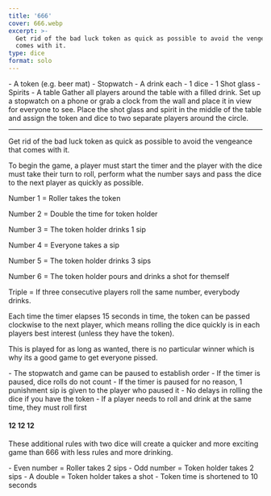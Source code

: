 ```yaml
---
title: '666'
cover: 666.webp
excerpt: >-
  Get rid of the bad luck token as quick as possible to avoid the vengeance that
  comes with it.
type: dice
format: solo
---
```


<GameHero
  cover="/images/666.webp"
  alt="666"
/>

<GameSection title="Equipment" icon="/images/liquor.webp">
-   A token (e.g. beer mat)
-   Stopwatch
-   A drink each
-   1 dice
-   1 Shot glass
-   Spirits
-   A table
</GameSection>

<GameSection title="Setup" icon="/images/settings.webp">
Gather all players around the table with a filled drink. Set up a stopwatch on a phone or grab a clock from the wall and place it in view for everyone to see. Place the shot glass and spirit in the middle of the table and assign the token and dice to two separate players around the circle.

* * *
</GameSection>

<GameSection title="Aim of the Game" icon="/images/target.webp">
<p>Get rid of the bad luck token as quick as possible to avoid the vengeance that comes with it.</p>
</GameSection>

<GameSection title="How to Play" icon="/images/question.webp">
To begin the game, a player must start the timer and the player with the dice must take their turn to roll, perform what the number says and pass the dice to the next player as quickly as possible.

Number 1 = Roller takes the token

Number 2 = Double the time for token holder

Number 3 = The token holder drinks 1 sip

Number 4 = Everyone takes a sip

Number 5 = The token holder drinks 3 sips

Number 6 = The token holder pours and drinks a shot for themself

Triple = If three consecutive players roll the same number, everybody drinks.

Each time the timer elapses 15 seconds in time, the token can be passed clockwise to the next player, which means rolling the dice quickly is in each players best interest (unless they have the token).

This is played for as long as wanted, there is no particular winner which is why its a good game to get everyone pissed.
</GameSection>

<GameSection title="Rules" icon="/images/rules.webp">
-   The stopwatch and game can be paused to establish order
-   If the timer is paused, dice rolls do not count
-   If the timer is paused for no reason, 1 punishment sip is given to the player who paused it
-   No delays in rolling the dice if you have the token
-   If a player needs to roll and drink at the same time, they must roll first
</GameSection>

<GameSection title="Special Edition" icon="/images/special.webp">

<h4>12 12 12</h4>

<p>These additional rules with two dice will create a quicker and more exciting game than 666 with less rules and more drinking.</p>
</GameSection>

<GameSection title="Dice rules:" icon="/images/question.webp">
-   Even number = Roller takes 2 sips
-   Odd number = Token holder takes 2 sips
-   A double = Token holder takes a shot
-   Token time is shortened to 10 seconds
</GameSection>

<ShareButtons title="666" />

<FeedbackCard>
</FeedbackCard>
